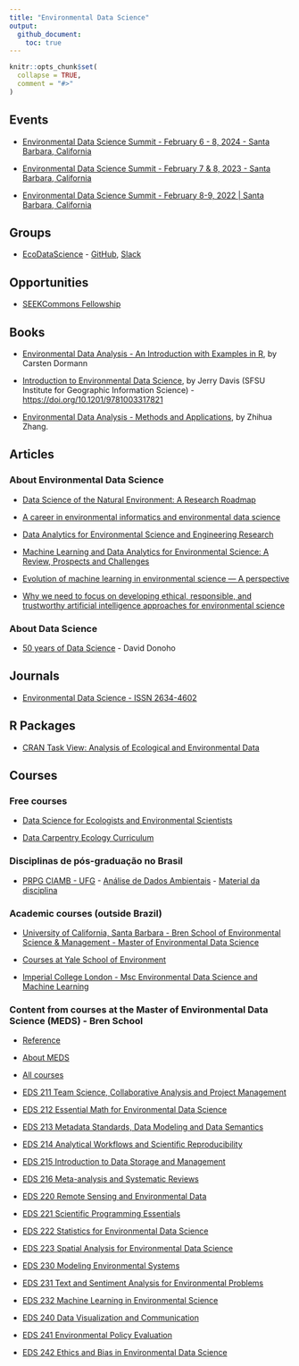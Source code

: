 ```yaml
---
title: "Environmental Data Science"
output: 
  github_document:
    toc: true
---
```


<!-- README.md is generated from README.Rmd. Please edit that file -->

```r
knitr::opts_chunk$set(
  collapse = TRUE,
  comment = "#>"
)
```


## Events

- [Environmental Data Science Summit - February 6 - 8, 2024 - Santa Barbara, California](https://www.nceas.ucsb.edu/environmental-data-science-summit)

- [Environmental Data Science Summit - February 7 & 8, 2023 - Santa Barbara, California](https://eds-summit.github.io/)

- [Environmental Data Science Summit - February 8-9, 2022 | Santa Barbara, California](https://eds-summit.github.io/)


## Groups

- [EcoDataScience](https://eco-data-science.github.io/) - [GitHub](https://github.com/eco-data-science), [Slack](https://join.slack.com/t/ecodatascience/shared_invite/enQtNTE1MjAxMTU2NjQwLTZmYjQ5OGIyNjM0YTM4ZDhiMTA2Njc1Mjg2YjFlYWEwZDhlNjJmMTE3MzI2ZmM4ZTJhYTczNmZhYjk3YTI5NjU)

## Opportunities

- [SEEKCommons Fellowship](https://seekcommons.org/fellowship-application.html)


## Books

- [Environmental Data Analysis - An Introduction with Examples in R](https://link.springer.com/book/10.1007/978-3-030-55020-2), by Carsten Dormann

- [Introduction to Environmental Data Science](https://bookdown.org/igisc/EnvDataSci/), by Jerry Davis (SFSU Institute for Geographic Information Science) -  <https://doi.org/10.1201/9781003317821>


- [Environmental Data Analysis - Methods and Applications](https://www.degruyter.com/document/doi/10.1515/9783111012681/html?lang=en), by Zhihua Zhang.

## Articles

### About Environmental Data Science

- [Data Science of the Natural Environment: A Research Roadmap](https://doi.org/10.3389/fenvs.2019.00121)

- [A career in environmental informatics and environmental data science](https://doi.org/10.1002/fee.2038)


- [Data Analytics for Environmental Science and Engineering Research](https://doi.org/10.1021/acs.est.1c01026)

- [Machine Learning and Data Analytics for Environmental Science: A Review, Prospects and Challenges](https://iopscience.iop.org/article/10.1088/1757-899X/955/1/012107/meta)

- [Evolution of machine learning in environmental science — A perspective](https://doi.org/10.1017/eds.2022.2)

- [Why we need to focus on developing ethical, responsible, and trustworthy artificial intelligence approaches for environmental science](https://doi.org/10.1017/eds.2022.5)

### About Data Science

- [50 years of Data Science](https://www.tandfonline.com/doi/full/10.1080/10618600.2017.1384734) - David Donoho


## Journals

- [Environmental Data Science - ISSN 2634-4602](https://www.cambridge.org/core/journals/environmental-data-science)


## R Packages

- [CRAN Task View: Analysis of Ecological and Environmental Data](https://cran.r-project.org/web/views/Environmetrics.html)


## Courses

### Free courses

- [Data Science for Ecologists and Environmental Scientists](https://ourcodingclub.github.io/course)

- [Data Carpentry Ecology Curriculum](https://datacarpentry.org/lessons/#ecology-workshop)

### Disciplinas de pós-graduação no Brasil

- [PRPG CIAMB - UFG](https://ciamb.prpg.ufg.br/) - [Análise de Dados Ambientais](https://files.cercomp.ufg.br/weby/up/104/o/An%C3%A1lise_de_Dados_Ambientais.pdf) - [Material da disciplina](https://lhmet.github.io/adar-ebook/)

### Academic courses (outside Brazil)

- [University of California, Santa Barbara - Bren School of Environmental Science & Management - Master of Environmental Data Science](https://bren.ucsb.edu/masters-programs/master-environmental-data-science)

- [Courses at Yale School of Environment](https://environment.yale.edu/data-science/courses/)

- [Imperial College London - Msc Environmental Data Science and Machine Learning](https://www.imperial.ac.uk/study/pg/earth-science/environmental-data-science-machine-learning/)


### Content from courses at the Master of Environmental Data Science (MEDS) - Bren School

- [Reference](https://my.sa.ucsb.edu/catalog/Current/CollegesDepartments/bren/Index.aspx?DeptTab=Graduate)

- [About MEDS](https://ucsb-meds.github.io/)

- [All courses](https://ucsb-meds.github.io/courses.html)

- [EDS 211 Team Science, Collaborative Analysis and Project Management](https://bbest.github.io/eds211-team/)   
- [EDS 212 Essential Math for Environmental Data Science](https://allisonhorst.github.io/EDS_212_essential-math/) 
- [EDS 213 Metadata Standards, Data Modeling and Data Semantics](https://brunj7.github.io/EDS-213-metadata/) 
- [EDS 214 Analytical Workflows and Scientific Reproducibility](https://brunj7.github.io/EDS-214-analytical-workflows/) 
- [EDS 215 Introduction to Data Storage and Management](https://jamesfrew.github.io/EDS_215_data_management/) 
- [EDS 216 Meta-analysis and Systematic Reviews](https://ucsbhydro.github.io/EDS_216_meta-analysis/) 
- [EDS 220 Remote Sensing and Environmental Data](https://samanthastevenson.github.io/EDS220_site/) 
- [EDS 221 Scientific Programming Essentials](https://allisonhorst.github.io/EDS_221_programming-essentials/) 
- [EDS 222 Statistics for Environmental Data Science](https://tcarleton.github.io/EDS-222-stats/) 
- [EDS 223 Spatial Analysis for Environmental Data Science](https://jamesfrew.github.io/EDS_223_spatial_analysis/) 
- [EDS 230 Modeling Environmental Systems](https://naomitague.github.io/ESM232_course/) 
- [EDS 231 Text and Sentiment Analysis for Environmental Problems](https://maro406.github.io/EDS_231-text-sentiment/) 
- [EDS 232 Machine Learning in Environmental Science](https://bbest.github.io/eds232-ml/) 
- [EDS 240 Data Visualization and Communication](https://bren.ucsb.edu/courses/eds-240) 
- [EDS 241 Environmental Policy Evaluation](https://bren.ucsb.edu/courses/eds-241) 
- [EDS 242 Ethics and Bias in Environmental Data Science](https://bren.ucsb.edu/courses/eds-242) 
